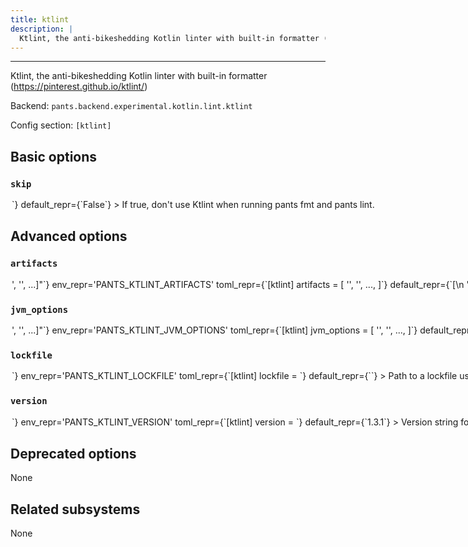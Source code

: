 ```yaml
---
title: ktlint
description: |
  Ktlint, the anti-bikeshedding Kotlin linter with built-in formatter (https://pinterest.github.io/ktlint/)
---
```



---

Ktlint, the anti-bikeshedding Kotlin linter with built-in formatter (https://pinterest.github.io/ktlint/)

Backend: <span className="color--primary">`pants.backend.experimental.kotlin.lint.ktlint`</span>

Config section: <span className="color--primary">`[ktlint]`</span>

<span className={styles.options}>

## Basic options

### `skip`

<Option
  cli_repr={`--[no-]ktlint-skip`}
  env_repr='PANTS_KTLINT_SKIP'
  toml_repr={`[ktlint]
skip = <bool>`}
  default_repr={`False`}
>

If true, don&#x27;t use Ktlint when running `pants fmt` and `pants lint`.

</Option>

## Advanced options

### `artifacts`

<Option
  cli_repr={`--ktlint-artifacts="['<str>', '<str>', ...]"`}
  env_repr='PANTS_KTLINT_ARTIFACTS'
  toml_repr={`[ktlint]
artifacts = [
    '<str>',
    '<str>',
    ...,
]`}
  default_repr={`[\n  "com.pinterest.ktlint:ktlint-cli:{version}"\n]`}
>

Artifact requirements for this tool using specified as either the address of a `jvm_artifact` target or, alternatively, as a colon-separated Maven coordinates (e.g., `group:name:version`). For Maven coordinates, the string `{version}` version will be substituted with the value of the `[ktlint].version` option.

</Option>

### `jvm_options`

<Option
  cli_repr={`--ktlint-jvm-options="['<str>', '<str>', ...]"`}
  env_repr='PANTS_KTLINT_JVM_OPTIONS'
  toml_repr={`[ktlint]
jvm_options = [
    '<str>',
    '<str>',
    ...,
]`}
  default_repr={`[]`}
>

List of JVM options to pass to `ktlint` JVM processes.

Options set here will be added to those set in `[jvm].global_options`. Please check the documentation for the `jvm` subsystem to see what values are accepted here.

</Option>

### `lockfile`

<Option
  cli_repr={`--ktlint-lockfile=<str>`}
  env_repr='PANTS_KTLINT_LOCKFILE'
  toml_repr={`[ktlint]
lockfile = <str>`}
  default_repr={`<default>`}
>

Path to a lockfile used for installing the tool.

Set to the string `<default>` to use a lockfile provided by Pants, so long as you have not changed the `--version` option. See https://github.com/pantsbuild/pants/blob/release_2.29.0rc0/src/python/pants/backend/kotlin/lint/ktlint/ktlint.lock for the default lockfile contents.

To use a custom lockfile, set this option to a file path relative to the build root, then run `pants generate-lockfiles --resolve=ktlint`.

</Option>

### `version`

<Option
  cli_repr={`--ktlint-version=<str>`}
  env_repr='PANTS_KTLINT_VERSION'
  toml_repr={`[ktlint]
version = <str>`}
  default_repr={`1.3.1`}
>

Version string for the tool. This is available for substitution in the `[ktlint].artifacts` option by including the string `{version}`.

</Option>

## Deprecated options

None

## Related subsystems

None

</span>
